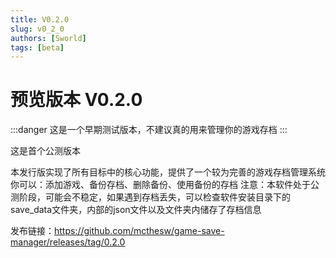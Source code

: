 ```yaml
---
title: V0.2.0
slug: v0_2_0
authors: [Sworld]
tags: [beta]
---
```

# 预览版本 V0.2.0

:::danger
这是一个早期测试版本，不建议真的用来管理你的游戏存档
:::

这是首个公测版本

本发行版实现了所有目标中的核心功能，提供了一个较为完善的游戏存档管理系统
你可以：添加游戏、备份存档、删除备份、使用备份的存档
注意：本软件处于公测阶段，可能会不稳定，如果遇到存档丢失，可以检查软件安装目录下的save_data文件夹，内部的json文件以及文件夹内储存了存档信息

发布链接：https://github.com/mcthesw/game-save-manager/releases/tag/0.2.0